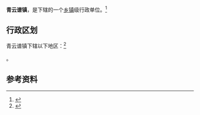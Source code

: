 {{中国乡级行政区|36/01/04/100/000}}

'''青云谱镇'''，是{{PRC admin/fullname|36/01/04/100/000|3}}下辖的一个[[乡镇|乡镇]]级行政单位。<ref>{{PRC admin/ref sgc|{{PRC admin/parent|36/01/04/100/000}}}}</ref>

== 行政区划 ==

青云谱镇下辖以下地区：<ref>{{PRC admin/ref sgc|36/01/04/100/000}}</ref>

{{PRC admin/children|36/01/04/100/000}}。

== 参考资料 ==

{{reflist}}

{{行政区划小作品}}
{{PRC admin/navcat|36/01/04/100/000}}